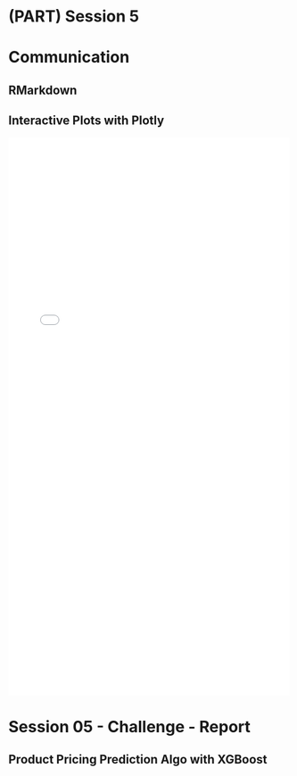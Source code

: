 # (PART) Session 5 {-}

# Communication

## RMarkdown
## Interactive Plots with Plotly

<iframe src="widget.html" width="100%" height="1000" id="igraph" scrolling="no" seamless="seamless" frameBorder="0"> </iframe>

# Session 05 - Challenge - Report
## Product Pricing Prediction Algo with XGBoost


